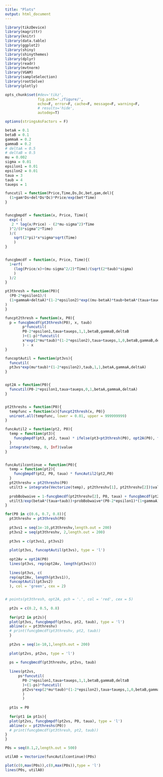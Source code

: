 ```yaml
---
title: "Plots"
output: html_document
---
```


```r
library(tikzDevice)
library(magrittr)
library(knitr)
library(data.table)
library(ggplot2)
library(shiny)
library(shinythemes)
library(dplyr)
library(readr)
library(mvtnorm)
library(VGAM)
library(sampleSelection)
library(rootSolve)
library(plotly)

opts_chunk$set(#dev='tikz', 
               fig.path='./figure/', 
               echo=F, error=F, cache=F, message=F, warning=F,
               # results='hide', 
               autodep=T)

options(stringsAsFactors = F)
```

```r
betaA = 0.1
betaB = 0.1
gammaA = 0.2
gammaB = 0.2
# deltaA = 0.5
# deltaB = 0.5
mu = 0.002
sigma = 0.01
epsilon1 = 0.01
epsilon2 = 0.01
taua = 3
taub = 4
taueps = 1
```

```r
funcutil = function(Price,Time,Ds,Dc,bet,gam,del){
  (1+gam*Ds+del*Ds*Dc)*Price/exp(bet*Time)
}


funcgbmpdf = function(x, Price, Time){
  exp(-(
   2 * log(x/Price) - (2*mu-sigma^2)*Time
  )^2/(8*sigma^2*Time)
  )/(
    sqrt(2*pi)*x*sigma*sqrt(Time)
    )
}


funcgbmcdf = function(x, Price, Time){(
  1+erf(
    (log(Price/x)+(mu-sigma^2/2)*Time)/(sqrt(2*taub)*sigma)
    )
  )/2
}

pt3thresh = function(P0){
  (P0-2*epsilon1)/(
  (1+gammaA+deltaA)*(1-2*epsilon2)*exp((mu-betaA)*taub+betaA*(taua+taueps))
)
}

funcpt2thresh = function(x, P0){
  p = funcgbmcdf(pt3thresh(P0), x, taub)
        p*funcutil(
        P0-2*epsilon1,taua+taueps,1,1,betaB,gammaB,deltaB
        )+(1-p)*funcutil(
        x*exp(2*mu*taub)*(1-2*epsilon2),taua+taueps,1,0,betaB,gammaB,deltaB
        ) - x
}

funcoptAutil = function(pt3vs){
  funcutil(
  pt3vs*exp(mu*taub)*(1-2*epsilon2),taub,1,1,betaA,gammaA,deltaA)
}


opt2A = function(P0){
  funcutil(P0-2*epsilon1,taua+taueps,0,1,betaA,gammaA,deltaA)
}


pt2threshs = function(P0){
  tempfunc = function(x){funcpt2thresh(x, P0)}
  uniroot.all(tempfunc, lower = 0.01, upper = 999999999)
}

funcAutil2 = function(pt2, P0){
  temp = function(pt3){
    funcgbmpdf(pt3, pt2, taua) * ifelse(pt3<pt3thresh(P0), opt2A(P0), funcoptAutil(pt3))
  }
  integrate(temp, 0, Inf)$value
}


funcAutilcontinue = function(P0){
  temp = function(pt2){
    funcgbmpdf(pt2, P0, taua) * funcAutil2(pt2,P0)
  }
  pt2threshv = pt2threshs(P0)
  utilt3 = integrate(Vectorize(temp), pt2threshv[1], pt2threshv[2])$value
  
  probBobwaive = 1-funcgbmcdf(pt2threshv[2], P0, taua) + funcgbmcdf(pt2threshv[1], P0, taua)
  utilt3/exp(betaA*(taua+taub))+probBobwaive*(P0-2*epsilon1)*(1+gammaA)/exp(betaA*(2*taua+taub))
}

```

```r

for(P0 in c(0.6, 0.7, 0.8)){
  pt3threshv = pt3thresh(P0)
  
  pt3vs1 = seq(1e-10,pt3threshv,length.out = 200)
  pt3vs2 = seq(pt3threshv, 2,length.out = 200)
  
  pt3vs = c(pt3vs1, pt3vs2)
  
  plot(pt3vs, funcoptAutil(pt3vs), type = 'l')
  
  opt2Av = opt2A(P0)
  lines(pt3vs, rep(opt2Av, length(pt3vs)))
  
  lines(pt3vs, c(
  rep(opt2Av, length(pt3vs1)),
  funcoptAutil(pt3vs2)
  ), col = 'green', cex = 2)


# points(pt3thresh, opt2A, pch = '.', col = 'red', cex = 5)
  
  pt2s = c(0.2, 0.5, 0.8)
  
  for(pt2 in pt2s){
  plot(pt3vs, funcgbmpdf(pt3vs, pt2, taub), type = 'l')
  abline(v = pt3threshv)
  # print(funcgbmcdf(pt3threshv, pt2, taub))
  }
  
  pt2vs = seq(1e-10,1,length.out = 200)
  
  plot(pt2vs, pt2vs, type = 'l')
  
  ps = funcgbmcdf(pt3threshv, pt2vs, taub)
  
  lines(pt2vs,
      ps*funcutil(
        P0-2*epsilon1,taua+taueps,1,1,betaB,gammaB,deltaB
        )+(1-ps)*funcutil(
        pt2vs*exp(2*mu*taub)*(1-2*epsilon2),taua+taueps,1,0,betaB,gammaB,deltaB
        )
        )
  
  pt1s = P0
  
  for(pt1 in pt1s){
  plot(pt2vs, funcgbmpdf(pt2vs, P0, taua), type = 'l')
  abline(v = pt2threshs(P0))
  # print(funcgbmcdf(pt3thresh, pt2, taub))
}
}

P0s = seq(0.1,2,length.out = 500)

utilA0 = Vectorize(funcAutilcontinue)(P0s)

plot(c(0,max(P0s)),c(0,max(P0s)),type = 'l')
lines(P0s, utilA0)

```

